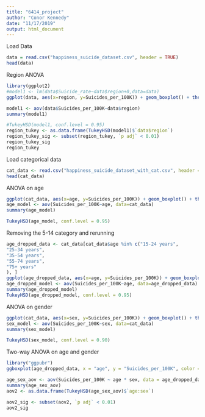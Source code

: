 ---
title: "6414_project"
author: "Conor Kennedy"
date: "11/17/2019"
output: html_document
---
Load Data
```{r}
data = read.csv("happiness_suicide_dataset.csv", header = TRUE)
head(data)
```

Region ANOVA
```{r}
library(ggplot2)
#model1 <- lm(data$Suicide_rate~data$region+0,data=data)
ggplot(data, aes(x=region, y=Suicides_per_100K)) + geom_boxplot() + theme(axis.text.x  = element_text(angle=90, vjust=0.5))+ggtitle("Suicides per 100K Pop with Respect to World Region - ANOVA")
```

```{r}
model1 <- aov(data$Suicides_per_100K~data$region)
summary(model1)
```

```{r}
#TukeyHSD(model1, conf.level = 0.95)
region_tukey <- as.data.frame(TukeyHSD(model1)$`data$region`)
region_tukey_sig <- subset(region_tukey, `p adj` < 0.01)
region_tukey_sig
region_tukey
```

Load categorical data

```{r}
cat_data <- read.csv("happiness_suicide_dataset_with_cat.csv", header = TRUE)
head(cat_data)
```

ANOVA on age
```{r}
ggplot(cat_data, aes(x=age, y=Suicides_per_100K)) + geom_boxplot() + theme(axis.text.x  = element_text(angle=90, vjust=0.5))
age_model <- aov(Suicides_per_100K~age, data=cat_data)
summary(age_model)
```
```{r}
TukeyHSD(age_model, conf.level = 0.95)
```
Removing the 5-14 category and rerunning
```{r}
age_dropped_data <- cat_data[cat_data$age %in% c("15-24 years",
"25-34 years",
"35-54 years",
"55-74 years",
"75+ years"
), ]
ggplot(age_dropped_data, aes(x=age, y=Suicides_per_100K)) + geom_boxplot() + theme(axis.text.x  = element_text(angle=90, vjust=0.5))+ggtitle("Suicide Rates with respect to Age Group - ANOVA")
age_dropped_model <- aov(Suicides_per_100K~age, data=age_dropped_data)
summary(age_dropped_model)
TukeyHSD(age_dropped_model, conf.level = 0.95)
```

ANOVA on gender

```{r}
ggplot(cat_data, aes(x=sex, y=Suicides_per_100K)) + geom_boxplot() + theme(axis.text.x  = element_text(angle=90, vjust=0.5))+ggtitle("Suicide Rate with Respect to Sex - ANOVA")
sex_model <- aov(Suicides_per_100K~sex, data=cat_data)
summary(sex_model)
```
```{r}
TukeyHSD(sex_model, conf.level = 0.90)
```

Two-way ANOVA on age and gender
```{r}
library("ggpubr")
ggboxplot(age_dropped_data, x = "age", y = "Suicides_per_100K", color = "sex", title= "Suicides per 100K Pop with Respect to Age and Sex - Two-way ANOVA")
```

```{r}
age_sex_aov <- aov(Suicides_per_100K ~ age * sex, data = age_dropped_data)
summary(age_sex_aov)
aov2 <- as.data.frame(TukeyHSD(age_sex_aov)$`age:sex`)

aov2_sig <- subset(aov2, `p adj` < 0.01)
aov2_sig

```


